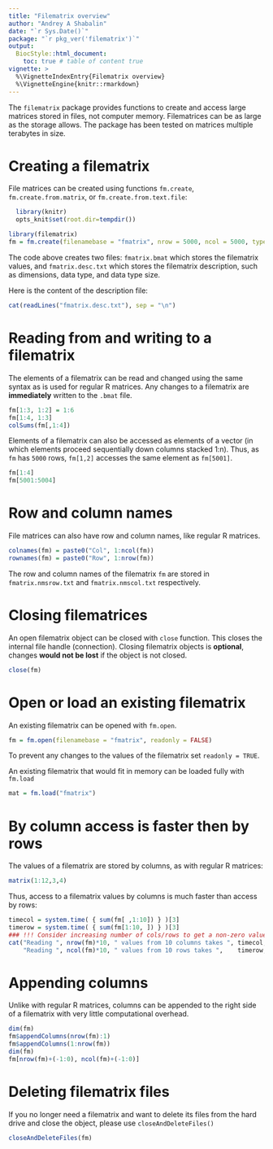 ```yaml
---
title: "Filematrix overview"
author: "Andrey A Shabalin"
date: "`r Sys.Date()`"
package: "`r pkg_ver('filematrix')`"
output: 
  BiocStyle::html_document:
    toc: true # table of content true
vignette: >
  %\VignetteIndexEntry{Filematrix overview}
  %\VignetteEngine{knitr::rmarkdown}
---
```



The `filematrix` package provides functions to create and access large matrices stored in files, not computer memory.
Filematrices can be as large as the storage allows. The package has been tested on matrices multiple terabytes in size.

# Creating a filematrix

File matrices can be created using functions `fm.create`, `fm.create.from.matrix`, or `fm.create.from.text.file`:

```r
  library(knitr)
  opts_knit$set(root.dir=tempdir())
```


```r
library(filematrix)
fm = fm.create(filenamebase = "fmatrix", nrow = 5000, ncol = 5000, type = "double")
```

The code above creates two files: `fmatrix.bmat` which stores the filematrix values, and `fmatrix.desc.txt` which stores the filematrix description, such as dimensions, data type, and data type size.

Here is the content of the description file:

```r
cat(readLines("fmatrix.desc.txt"), sep = "\n")
```

# Reading from and writing to a filematrix

The elements of a filematrix can be read and changed using the same syntax as is used for regular R matrices.
Any changes to a filematrix are **immediately** written to the `.bmat` file.


```r
fm[1:3, 1:2] = 1:6
fm[1:4, 1:3]
colSums(fm[,1:4])
```

Elements of a filematrix can also be accessed as elements of a vector (in which elements proceed sequentially down columns stacked 1:n). Thus, as `fm` has `5000` rows, `fm[1,2]` accesses the same element as `fm[5001]`.

```r
fm[1:4]
fm[5001:5004]
```


# Row and column names

File matrices can also have row and column names, like regular R matrices.

```r
colnames(fm) = paste0("Col", 1:ncol(fm))
rownames(fm) = paste0("Row", 1:nrow(fm))
```

The row and column names of the filematrix `fm` are stored in `fmatrix.nmsrow.txt` and `fmatrix.nmscol.txt` respectively.

# Closing filematrices

An open filematrix object can be closed with `close` function. This closes the internal file handle (connection).
Closing filematrix objects is **optional**, changes **would not be lost** if the object is not closed.

```r
close(fm)
```

# Open or load an existing filematrix

An existing filematrix can be opened with `fm.open`.

```r
fm = fm.open(filenamebase = "fmatrix", readonly = FALSE)
```

To prevent any changes to the values of the filematrix set `readonly = TRUE`.

An existing filematrix that would fit in memory can be loaded fully with `fm.load`

```r
mat = fm.load("fmatrix")
```

# By column access is faster then by rows

The values of a filematrix are stored by columns, as with regular R matrices:

```r
matrix(1:12,3,4)
```

Thus, access to a filematrix values by columns is much faster than access by rows:

```r
timecol = system.time( { sum(fm[ ,1:10]) } )[3]
timerow = system.time( { sum(fm[1:10, ]) } )[3]
### !!! Consider increasing number of cols/rows to get a non-zero value for the col example -- will be more informative. !!!
cat("Reading ", nrow(fm)*10, " values from 10 columns takes ", timecol, " seconds", "\n",
    "Reading ", ncol(fm)*10, " values from 10 rows takes ",    timerow, " seconds", "\n", sep = "")
```

# Appending columns

Unlike with regular R matrices, columns can be appended to the right side of a filematrix with very little computational overhead.

```r
dim(fm)
fm$appendColumns(nrow(fm):1)
fm$appendColumns(1:nrow(fm))
dim(fm)
fm[nrow(fm)+(-1:0), ncol(fm)+(-1:0)]

```

# Deleting filematrix files

If you no longer need a filematrix and want to delete its files from the hard drive and close the object,
please use `closeAndDeleteFiles()`

```r
closeAndDeleteFiles(fm)
```
